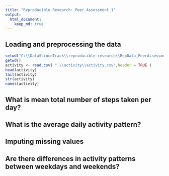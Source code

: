 ---
title: "Reproducible Research: Peer Assessment 1"
output: 
  html_document:
    keep_md: true
---


## Loading and preprocessing the data

```{r}
setwd("C:\\DataScinceTrack\\reproducible-research\\RepData_PeerAssessment1")
getwd()
activity <- read.csv( ".\\activity\\activity.csv",header = TRUE )
head(activity)
tail(activity)
str(activity)
names(activity)
```

## What is mean total number of steps taken per day?



## What is the average daily activity pattern?



## Imputing missing values



## Are there differences in activity patterns between weekdays and weekends?
